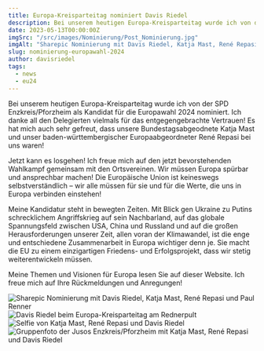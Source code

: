 ```yaml
---
title: Europa-Kreisparteitag nominiert Davis Riedel
description: Bei unserem heutigen Europa-Kreisparteitag wurde ich von der SPD Enzkreis/Pforzheim als Kandidat für die Europawahl 2024 nominiert. Ich danke all den Delegierten vielmals für das entgegengebrachte Vertrauen!
date: 2023-05-13T00:00:00Z
imgSrc: "/src/images/Nominierung/Post_Nominierung.jpg"
imgAlt: "Sharepic Nominierung mit Davis Riedel, Katja Mast, René Repasi und Paul Renner"
slug: nominierung-europawahl-2024
author: davisriedel
tags:
  - news
  - eu24
---
```


Bei unserem heutigen Europa-Kreisparteitag wurde ich von der SPD Enzkreis/Pforzheim als Kandidat für die Europawahl 2024 nominiert. Ich danke all den Delegierten vielmals für das entgegengebrachte Vertrauen! Es hat mich auch sehr gefreut, dass unsere Bundestagsabgeodnete Katja Mast und unser baden-württembergischer Europaabgeordneter René Repasi bei uns waren!

Jetzt kann es losgehen! Ich freue mich auf den jetzt bevorstehenden Wahlkampf gemeinsam mit den Ortsvereinen. Wir müssen Europa spürbar und ansprechbar machen! Die Europäische Union ist keineswegs selbstverständlich – wir alle müssen für sie und für die Werte, die uns in Europa verbinden einstehen!

Meine Kandidatur steht in bewegten Zeiten. Mit Blick gen Ukraine zu Putins schrecklichem Angriffskrieg auf sein Nachbarland, auf das globale Spannungsfeld zwischen USA, China und Russland und auf die großen Herausforderungen unserer Zeit, allen voran der Klimawandel, ist die enge und entschiedene Zusammenarbeit in Europa wichtiger denn je. Sie macht die EU zu einem einzigartigen Friedens- und Erfolgsprojekt, dass wir stetig weiterentwickeln müssen.

Meine Themen und Visionen für Europa lesen Sie auf dieser Website. Ich freue mich auf Ihre Rückmeldungen und Anregungen!

<Image src="/images/blog/Nominierung/Post_Nominierung_1.jpg" alt="Sharepic Nominierung mit Davis Riedel, Katja Mast, René Repasi und Paul Renner"/>
<Image src="/images/blog/Nominierung/Post_Nominierung_2.jpg" alt="Davis Riedel beim Europa-Kreisparteitag am Rednerpult"/>
<Image src="/images/blog/Nominierung/Post_Nominierung_3.jpg" alt="Selfie von Katja Mast, René Repasi und Davis Riedel"/>
<Image src="/images/blog/Nominierung/Post_Nominierung_4.jpg" alt="Gruppenfoto der Jusos Enzkreis/Pforzheim mit Katja Mast, René Repasi und Davis Riedel"/>
